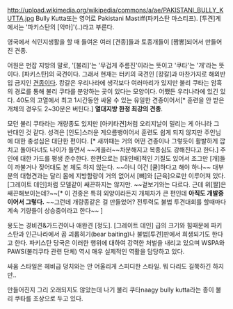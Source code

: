 http://upload.wikimedia.org/wikipedia/commons/a/ae/PAKISTANI_BULLY_KUTTA.jpg
Bully Kutta또는 영어로 Pakistani Mastiff(파키스탄 마스티프). [투견]계에서는 '파키스탄의 [악마]'(..)라고 부른다.

영국에서 식민지생활을 할 때 들여온 여러 [견종]들과 토종개들이 [짬뽕]되어서 만들어진 견종.

어원은 펀잡 지방의 말로, '[불리]'는 '무겁게 주름진'이라는 뜻이고 '쿠타'는 '개'라는 뜻이다. [파키스탄]의 국견이다. 그래서 현재는 터키의 국견인 [캉갈]과 마찬가지로 해외반입 금지인 [[견종]]이다. 캉갈은 우리나라에 생각보다 여러마리가 있지만 불리 쿠타는 암흑의 경로를 통해 불리 쿠타를 분양하는 곳이 있다는 모양이다. 어쨌든 우리나라에 있긴 있다. 40도의 고열에서 최고 1시간동안 싸울 수 있는 유일한 견종이어서[* 훈련을 안 받은 개체의 경우도 2~30분은 버틴다.] '''열대지방 한정 최강의 견종'''. 

모던 불리 쿠타라는 개량종도 있지만 [아키타견]처럼 오리지날이 밀리는 게 아니라 그 반대인 것 같다. 성격은 [인도]스러운 게으름뱅이어서 훈련도 쉽게 되지 않지만 주인님에 대한 충성심은 대단한 편이다. [* 새끼때는 거의 어떤 견종이나 그렇듯이 활발하게 깝치고 돌아다녀도 나이가 들면서 ~~게을러~~차분해지고 복종심도 강해진다고 한다.] 주인에 대한 가드를 평생 준수한다. 한편으로는 [대인배]적인 기질도 있어서 조그만 [개]들이 까불거나 짖어대도 본 체도 하지 않는다. ~~아니 이건 [쿨]하다고 해야 하나~~ 대부분의 대형견과는 달리 몸에 지방함량이 거의 없어서 [뼈]와 [근육]으로만 이루어져 있다. [그레이트 데인]처럼 모델같이 쌔끈하지는 않지만. ~~겉보기와는 다르다. 근데 위[짤]은 쌔끈해보이는데?~~[* 이 견종은 특히 외양이라든지 개체차가 큰 편인데 '''아직도 개발중이어서 그렇다.''' ~~그런데 개량종같은 걸 만들었어? 전투력도 불법 투견대회를 할때마다 계속 기량들이 상승중이라고 한다~~ ]

용도는 경비견&가드견이나 애완견 [정도]. [그레이트 데인] 급의 크기와 힘때문에 파키스탄과 인근나라에서 곰 괴롭히기(bear baiting)나 불법[투견]판에서 희생되기도 한다고 한다. 파키스탄 당국은 이러한 행위에 대하여 강력한 처벌을 내리고 있으며 WSPA와 PAWS(불리쿠타 관련 단체) 역시 매우 실제적인 역활을 담당하고 있다.

싸움 스타일은 헤비급 덩치와는 안 어울리게 스피디한 스타일. 뭐 다리도 길쭉하긴 하지만..

만들어진지 그리 오래되지도 않았는데 나기 불리 쿠타naagy bully kutta라는 종이 불리 쿠타를 조상으로 두고 있다.
